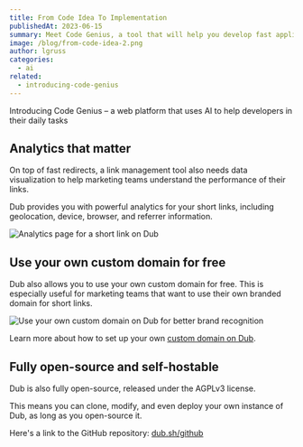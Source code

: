 ```yaml
---
title: From Code Idea To Implementation
publishedAt: 2023-06-15
summary: Meet Code Genius, a tool that will help you develop fast applications without hitting blockers.
image: /blog/from-code-idea-2.png
author: lgruss
categories:
  - ai
related:
  - introducing-code-genius
---
```


Introducing Code Genius – a web platform that uses AI to help developers in
their daily tasks

<h2 className="my-4 text-2xl font-semibold">Analytics that matter</h2>

On top of fast redirects, a link management tool also needs data visualization to help marketing teams understand the performance of their links.

Dub provides you with powerful analytics for your short links, including geolocation, device, browser, and referrer information.

<Image
  alt="Analytics page for a short link on Dub"
  src="https://d2vwwcvoksz7ty.cloudfront.net/changelog/public-stats-pages.png"
  width={1607}
  height={946}
/>

## Use your own custom domain for free

Dub also allows you to use your own custom domain for free. This is especially useful for marketing teams that want to use their own branded domain for short links.

<Image
  alt="Use your own custom domain on Dub for better brand recognition"
  src="https://d2vwwcvoksz7ty.cloudfront.net/blog/domains.png"
  width={1393}
  height={722}
/>

Learn more about how to set up your own [custom domain on Dub](/help/article/how-to-add-custom-domain).

## Fully open-source and self-hostable

Dub is also fully open-source, released under the AGPLv3 license.

This means you can clone, modify, and even deploy your own instance of Dub, as long as you open-source it.

Here's a link to the GitHub repository: [dub.sh/github](https://dub.sh/github)
